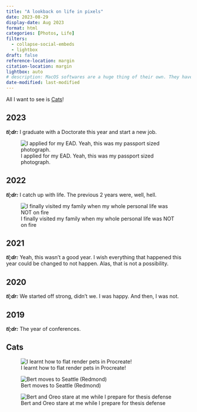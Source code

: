 ```yaml
---
title: "A lookback on life in pixels"
date: 2023-08-29
display-date: Aug 2023
format: html
categories: [Photos, Life]
filters:
  - collapse-social-embeds
  - lightbox
draft: false
reference-location: margin
citation-location: margin
lightbox: auto
# description: MacOS softwares are a huge thing of their own. They have a pretty great developer ecosystem, so there are many great indie apps that are awesome to know about, especially if you are just starting your MacOS journey.
date-modified: last-modified
---
```


All I want to see is [Cats]!

## 2023

***tl;dr:*** I graduate with a Doctorate this year and start a new job.

::: photo-gallery
![I applied for my EAD. Yeah, this was my passport sized photograph.](images/iappliedforead.webp)
:::

## 2022

***tl;dr:*** I catch up with life. The previous 2 years were, well, hell.

::: photo-gallery
![I finally visited my family when my whole personal life was NOT on fire](images/ivisitfamily.webp)
:::

## 2021

***tl;dr:*** Yeah, this wasn't a good year. I wish everything that happened this year could be changed to not happen. Alas, that is not a possibility.

::: photo-gallery
:::

## 2020

***tl;dr:*** We started off strong, didn't we. I was happy. And then, I was not.

::: photo-gallery
:::

## 2019

***tl;dr:*** The year of conferences.

::: photo-gallery
:::

## Cats

::: photo-gallery
![I learnt how to flat render pets in Procreate!](images/mydigitalpaintingofbert.webp)

![Bert moves to Seattle (Redmond)](images/bertcomestoseattle.webp)

![Bert and Oreo stare at me while I prepare for thesis defense](images/bertandoreoatdefense.webp)
:::